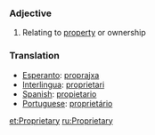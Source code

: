 ===Adjective===
#Relating to [[property]] or ownership

=== Translation ===

*[[Esperanto]]: [[proprajxa]]
*[[Interlingua]]: [[proprietari]]
*[[Spanish]]: [[propietario]]
*[[Portuguese]]: [[proprietário]]

[[et:Proprietary]]
[[ru:Proprietary]]